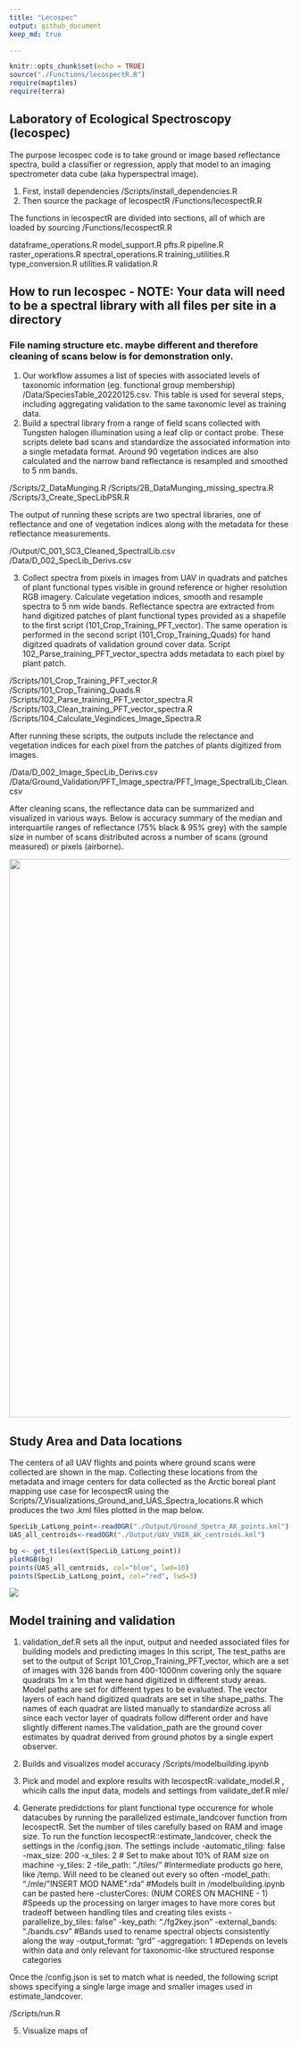```yaml
---
title: "Lecospec"
output: github_document
keep_md: true

---
```


```r
knitr::opts_chunk$set(echo = TRUE)
source("./Functions/lecospectR.R")
require(maptiles)
require(terra)
```
## Laboratory of Ecological Spectroscopy (lecospec)
The purpose lecospec code is to take ground or image based reflectance spectra, build a classifier or regression,
apply that model to an imaging spectrometer data cube (aka hyperspectral image). 

1) First, install dependencies 
/Scripts/install_dependencies.R
2) Then source the package of lecospectR 
/Functions/lecospectR.R

The functions in lecospectR are divided into sections, all of which are loaded by sourcing /Functions/lecospectR.R

dataframe_operations.R
model_support.R
pfts.R
pipeline.R
raster_operations.R
spectral_operations.R
training_utilities.R
type_conversion.R
utilities.R
validation.R


## How to run lecospec - NOTE: Your data will need to be a spectral library with all files per site in a directory
### File naming structure etc. maybe different and therefore cleaning of scans below is for demonstration only.


1) Our workflow assumes a list of species with associated levels of taxonomic information (eg. functional group membership) 
/Data/SpeciesTable_20220125.csv. This table is used for several steps, including aggregating validation to the same taxonomic level as training data.
2) Build a spectral library from a range of field scans collected with Tungsten halogen illumination using a leaf clip or contact probe. 
These scripts delete bad scans and standardize the associated information into a single metadata format. Around 90 vegetation indices are 
also calculated and the narrow band reflectance is resampled and smoothed to 5 nm bands.

/Scripts/2_DataMunging.R
/Scripts/2B_DataMunging_missing_spectra.R   
/Scripts/3_Create_SpecLibPSR.R

The output of running these scripts are two spectral libraries, one of reflectance and one of vegetation indices along with the metadata for these reflectance 
measurements.

/Output/C_001_SC3_Cleaned_SpectralLib.csv
/Data/D_002_SpecLib_Derivs.csv

3) Collect spectra from pixels in images from UAV in quadrats and patches of plant functional types visible in ground reference or higher 
resolution RGB imagery. Calculate vegetation indices, smooth and resample spectra to 5 nm wide bands. Reflectance spectra are extracted from 
hand digitized patches of plant functional types provided as a shapefile to the first script (101_Crop_Training_PFT_vector). The same operation is 
performed in the second script (101_Crop_Training_Quads) for hand digitzed quadrats of validation ground cover data.
Script 102_Parse_training_PFT_vector_spectra adds metadata to each pixel by plant patch. 

/Scripts/101_Crop_Training_PFT_vector.R                        
/Scripts/101_Crop_Training_Quads.R                             
/Scripts/102_Parse_training_PFT_vector_spectra.R              
/Scripts/103_Clean_training_PFT_vector_spectra.R              
/Scripts/104_Calculate_Vegindices_Image_Spectra.R              

After running these scripts, the outputs include the relectance and vegetation indices for each pixel from the patches of plants digitized from images.

/Data/D_002_Image_SpecLib_Derivs.csv
/Data/Ground_Validation/PFT_Image_spectra/PFT_Image_SpectralLib_Clean.csv

After cleaning scans, the reflectance data can be summarized and visualized in various ways. Below is accuracy
summary of the median and interquartile ranges of reflectance (75% black & 95% grey) with the sample size in 
number of scans distributed across a number of scans (ground measured) or pixels (airborne).

<img src="./Output/Fnc_grp1_spectral_profiles_PFT_IMG_SPECTRA_ALL.jpg" width="1000" height="1000">


## Study Area and Data locations
The centers of all UAV flights and points where ground scans were collected are shown in the map.
Collecting these locations from the metadata and image centers for data collected as the Arctic boreal plant mapping use case for lecospectR using the 
Scripts/7_Visualizations_Ground_and_UAS_Spectra_locations.R which produces the two .kml files plotted in the map below.
```r
SpecLib_LatLong_point<-readOGR("./Output/Ground_Spetra_AK_points.kml") 
UAS_all_centroids<-readOGR("./Output/UAV_VNIR_AK_centroids.kml") 

bg <- get_tiles(ext(SpecLib_LatLong_point))
plotRGB(bg)
points(UAS_all_centroids, col="blue", lwd=10)
points(SpecLib_LatLong_point, col="red", lwd=3)

```
<img src="./Output/StudyAreaGround_Airborne_Spectra_Locs.jpg" >

## Model training and validation
1) validation_def.R sets all the input, output and needed associated files for building models and predicting images
In this script, The test_paths are set to the output of Script 101_Crop_Training_PFT_vector, which are a set of images with 326 bands from 400-1000nm covering only
the square quadrats 1m x 1m that were hand digitized in different study areas. Model paths are set for different types to be evaluated. The vector layers of each hand digitized
quadrats are set in tihe shape_paths. The names of each quadrat are listed manually to standardize across all since each vector layer of quadrats follow different order and have slightly 
different names.The validation_path are the ground cover estimates by quadrat derived from ground photos by a single expert observer. 

2) Builds and visualizes model accuracy 
/Scripts/modelbuilding.ipynb 

3) Pick and model and explore results with lecospectR::validate_model.R , whicih calls the input data, models and settings from validate_def.R
mle/
4) Generate predidctions for plant functional type occurence for whole datacubes by running the parallelized estimate_landcover function from lecospectR. Set the number of tiles carefully
based on RAM and image size. To run the function lecospectR::estimate_landcover, check the settings in the /config.json. The settings include 
    -automatic_tiling: false
    -max_size: 200
    -x_tiles: 2 # Set to make about 10% of RAM size on machine
    -y_tiles: 2
    -tile_path: "./tiles/" #Intermediate products go here, like /temp. Will need to be cleaned out every so often
    -model_path: "./mle/"INSERT MOD NAME".rda" #Models built in /modelbuilding.ipynb can be pasted here
    -clusterCores: (NUM CORES ON MACHINE - 1) #Speeds up the processing on larger images to have more cores but tradeoff between handling tiles and creating tiles exists
    -parallelize_by_tiles: false"
    -key_path: "./fg2key.json"
    -external_bands: "./bands.csv" #Bands used to rename spectral objects consistently along the way
    -output_format: "grd" 
    -aggregation: 1 #Depends on levels within data and only relevant for taxonomic-like structured response categories

Once the /config.json is set to match what is needed, the following script shows specifying a single large image and smaller images used in estimate_landcover.

/Scripts/run.R 

5) Visualize maps of 
